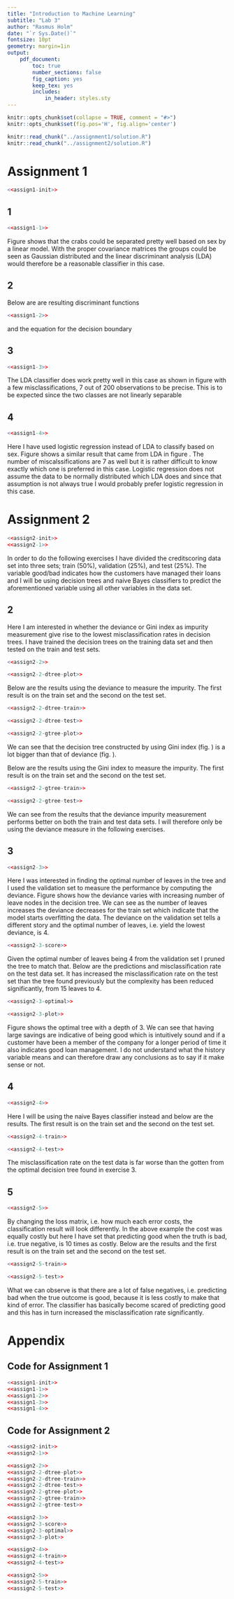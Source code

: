 ```yaml
---
title: "Introduction to Machine Learning"
subtitle: "Lab 3"
author: "Rasmus Holm"
date: "`r Sys.Date()`"
fontsize: 10pt
geometry: margin=1in
output:
    pdf_document:
        toc: true
        number_sections: false
        fig_caption: yes
        keep_tex: yes
        includes:
            in_header: styles.sty
---
```


```r
knitr::opts_chunk$set(collapse = TRUE, comment = "#>")
knitr::opts_chunk$set(fig.pos='H', fig.align='center')

knitr::read_chunk("../assignment1/solution.R")
knitr::read_chunk("../assignment2/solution.R")
```

\newpage

# Assignment 1
```r
<<assign1-init>>
```

## 1
```r
<<assign1-1>>
```

Figure \ref{fig:plot11} shows that the crabs could be separated pretty well based on sex by a linear model. With the proper covariance matrices the groups could be seen as Gaussian distributed and the linear discriminant analysis (LDA) would therefore be a reasonable classifier in this case.

## 2
Below are are resulting discriminant functions

```r
<<assign1-2>>
```

\begin{equation*}
\delta_{\text{female}}(x) = `r result$w0[1]` + `r result$w1[1, 1]` \text{RW} + `r result$w1[2, 1]` \text{CL},
\end{equation*}

\begin{equation*}
\delta_{\text{male}}(x) = `r result$w0[2]` + `r result$w1[1, 2]` \text{RW} + `r result$w1[2, 2]` \text{CL},
\end{equation*}

and the equation for the decision boundary

\begin{equation*}
\textit{CL} = `r slope` \textit{RW} + `r intercept`.
\end{equation*}

## 3
```r
<<assign1-3>>
```

The LDA classifier does work pretty well in this case as shown in figure \ref{fig:plot13} with a few misclassifications, 7 out of 200 observations to be precise. This is to be expected since the two classes are not linearly separable

## 4
```r
<<assign1-4>>
```

Here I have used logistic regression instead of LDA to classify based on sex. Figure \ref{fig:plot14} shows a similar result that came from LDA in figure \ref{fig:plot13}. The number of miscalssifications are 7 as well but it is rather difficult to know exactly which one is preferred in this case. Logistic regression does not assume the data to be normally distributed which LDA does and since that assumption is not always true I would probably prefer logistic regression in this case.

\newpage

# Assignment 2
```r
<<assign2-init>>
<<assign2-1>>
```

In order to do the following exercises I have divided the creditscoring data set into three sets; train (50\%), validation (25\%), and test (25\%). The variable good/bad indicates how the customers have managed their loans and I will be using decision trees and naive Bayes classifiers to predict the aforementioned variable using all other variables in the data set.

## 2
Here I am interested in whether the deviance or Gini index as impurity measurement give rise to the lowest misclassification rates in decision trees. I have trained the decision trees on the training data set and then tested on the train and test sets.

```r
<<assign2-2>>
```

```r
<<assign2-2-dtree-plot>>
```

Below are the results using the deviance to measure the impurity. The first result is on the train set and the second on the test set.

```r
<<assign2-2-dtree-train>>
```

```r
<<assign2-2-dtree-test>>
```

```r
<<assign2-2-gtree-plot>>
```

We can see that the decision tree constructed by using Gini index (fig. \ref{fig:gtree}) is a lot bigger than that of deviance (fig. \ref{fig:dtree}).

Below are the results using the Gini index to measure the impurity. The first result is on the train set and the second on the test set.

```r
<<assign2-2-gtree-train>>
```

```r
<<assign2-2-gtree-test>>
```

We can see from the results that the deviance impurity measurement performs better on both the train and test data sets. I will therefore only be using the deviance measure in the following exercises.

## 3
```r
<<assign2-3>>
```

Here I was interested in finding the optimal number of leaves in the tree and I used the validation set to measure the performance by computing the deviance. Figure \ref{fig:score} shows how the deviance varies with increasing number of leave nodes in the decision tree. We can see as the number of leaves increases the deviance decreases for the train set which indicate that the model starts overfitting the data. The deviance on the validation set tells a different story and the optimal number of leaves, i.e. yield the lowest deviance, is 4.

```r
<<assign2-3-score>>
```

Given the optimal number of leaves being 4 from the validation set I pruned the tree to match that. Below are the predictions and misclassification rate on the test data set. It has increased the misclassification rate on the test set than the tree found previously but the complexity has been reduced significantly, from 15 leaves to 4.

```r
<<assign2-3-optimal>>
```

```r
<<assign2-3-plot>>
```

Figure \ref{fig:tree} shows the optimal tree with a depth of 3. We can see that having large savings are indicative of being good which is intuitively sound and if a customer have been a member of the company for a longer period of time it also indicates good loan management. I do not understand what the history variable means and can therefore draw any conclusions as to say if it make sense or not.

## 4
```r
<<assign2-4>>
```

Here I will be using the naive Bayes classifier instead and below are the results. The first result is on the train set and the second on the test set.

```r
<<assign2-4-train>>
```

```r
<<assign2-4-test>>
```

The misclassification rate on the test data is far worse than the gotten from the optimal decision tree found in exercise 3.

## 5
```r
<<assign2-5>>
```

By changing the loss matrix, i.e. how much each error costs, the classification result will look differently. In the above example the cost was equally costly but here I have set that predicting good when the truth is bad, i.e. true negative, is 10 times as costly. Below are the results and the first result is on the train set and the second on the test set.

```r
<<assign2-5-train>>
```

```r
<<assign2-5-test>>
```

What we can observe is that there are a lot of false negatives, i.e. predicting bad when the true outcome is good, because it is less costly to make that kind of error. The classifier has basically become scared of predicting good and this has in turn increased the misclassification rate significantly.

\newpage

# Appendix

## Code for Assignment 1
```r
<<assign1-init>>
<<assign1-1>>
<<assign1-2>>
<<assign1-3>>
<<assign1-4>>
```

## Code for Assignment 2
```r
<<assign2-init>>
<<assign2-1>>

<<assign2-2>>
<<assign2-2-dtree-plot>>
<<assign2-2-dtree-train>>
<<assign2-2-dtree-test>>
<<assign2-2-gtree-plot>>
<<assign2-2-gtree-train>>
<<assign2-2-gtree-test>>

<<assign2-3>>
<<assign2-3-score>>
<<assign2-3-optimal>>
<<assign2-3-plot>>

<<assign2-4>>
<<assign2-4-train>>
<<assign2-4-test>>

<<assign2-5>>
<<assign2-5-train>>
<<assign2-5-test>>
```
